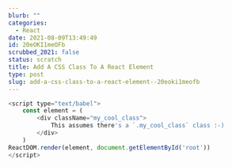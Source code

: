 ```yaml
---
blurb: ""
categories:
  - React
date: 2021-08-09T13:49:49
id: 20eOKI1meOFb
scrubbed_2021: false
status: scratch
title: Add A CSS Class To A React Element
type: post
slug: add-a-css-class-to-a-react-element--20eoki1meofb
---
```


```javascript
<script type="text/babel">
    const element = (
        <div className="my_cool_class">
            This assumes there's a `.my_cool_class` class :-)
        </div>
    )
ReactDOM.render(element, document.getElementById('root'))
</script>